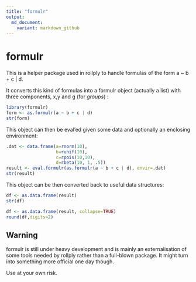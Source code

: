 ```yaml
---
title: "formulr"
output:
  md_document:
    variant: markdown_github
---
```



# formulr

This is a helper package used in rollply to handle formulas of the form a ~ b + c | d.

It converts this kind of formulas into a formulr object (actually a list) with three components, x,y and g (for *groups*) :

```r
library(formulr)
form <- as.formulr(a ~ b + c | d)
str(form)
```

This object can then be eval'ed given some data and optionally an enclosing environment: 

```r
.dat <- data.frame(a=rnorm(10), 
                   b=runif(10), 
                   c=rpois(10,10), 
                   d=rbeta(10, 1, .5))
result <- eval.formulr(as.formulr(a ~ b + c | d), envir=.dat)
str(result)
```

This object can be then converted back to useful data structures:

```r
df <- as.data.frame(result)
str(df)
```

```r
df <- as.data.frame(result, collapse=TRUE)
round(df,digits=2)
```

## Warning
formulr is still under heavy development and is mainly an externalisation of some tools needed by rollply rather than a full-blown package. It might turn into something more official one day though. 

Use at your own risk.

